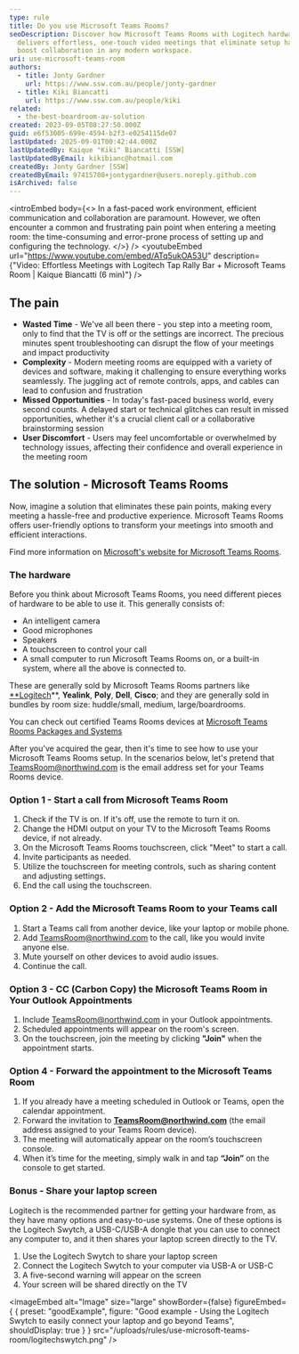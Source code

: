 ```yaml
---
type: rule
title: Do you use Microsoft Teams Rooms?
seoDescription: Discover how Microsoft Teams Rooms with Logitech hardware
  delivers effortless, one-touch video meetings that eliminate setup hassles and
  boost collaboration in any modern workspace.
uri: use-microsoft-teams-room
authors:
  - title: Jonty Gardner
    url: https://www.ssw.com.au/people/jonty-gardner
  - title: Kiki Biancatti
    url: https://www.ssw.com.au/people/kiki
related:
  - the-best-boardroom-av-solution
created: 2023-09-05T08:27:50.000Z
guid: e6f53005-699e-4594-b2f3-e0254115de07
lastUpdated: 2025-09-01T00:42:44.000Z
lastUpdatedBy: Kaique "Kiki" Biancatti [SSW]
lastUpdatedByEmail: kikibianc@hotmail.com
createdBy: Jonty Gardner [SSW]
createdByEmail: 97415708+jontygardner@users.noreply.github.com
isArchived: false
---
```


<introEmbed
  body={<>
In a fast-paced work environment, efficient communication and collaboration are paramount. However, we often encounter a common and frustrating pain point when entering a meeting room: the time-consuming and error-prone process of setting up and configuring the technology.
  </>}
/>
<youtubeEmbed url="https://www.youtube.com/embed/ATq5ukOA53U" description={"Video: Effortless Meetings with Logitech Tap Rally Bar + Microsoft Teams Room | Kaique Biancatti (6 min)"} />

## The pain

* **Wasted Time** - We've all been there - you step into a meeting room, only to find that the TV is off or the settings are incorrect. The precious minutes spent troubleshooting can disrupt the flow of your meetings and impact productivity
* **Complexity** - Modern meeting rooms are equipped with a variety of devices and software, making it challenging to ensure everything works seamlessly. The juggling act of remote controls, apps, and cables can lead to confusion and frustration
* **Missed Opportunities** - In today's fast-paced business world, every second counts. A delayed start or technical glitches can result in missed opportunities, whether it's a crucial client call or a collaborative brainstorming session
* **User Discomfort** - Users may feel uncomfortable or overwhelmed by technology issues, affecting their confidence and overall experience in the meeting room

## The solution - Microsoft Teams Rooms

Now, imagine a solution that eliminates these pain points, making every meeting a hassle-free and productive experience. Microsoft Teams Rooms offers user-friendly options to transform your meetings into smooth and efficient interactions.

Find more information on [Microsoft's website for Microsoft Teams Rooms](https://www.microsoft.com/en-au/microsoft-teams/microsoft-teams-rooms).

### The hardware

Before you think about Microsoft Teams Rooms, you need different pieces of hardware to be able to use it. This generally consists of:

* An intelligent camera
* Good microphones
* Speakers
* A touchscreen to control your call
* A small computer to run Microsoft Teams Rooms on, or a built-in system, where all the above is connected to.

These are generally sold by Microsoft Teams Rooms partners like [**Logitech](https://www.logitech.com/en-au/video-collaboration/partners/microsoft.html)**, **Yealink**, **Poly**, **Dell**, **Cisco**; and they are generally sold in bundles by room size: huddle/small, medium, large/boardrooms.

You can check out certified Teams Rooms devices at [Microsoft Teams Rooms Packages and Systems](https://www.microsoft.com/en-au/microsoft-teams/across-devices/devices/category/teams-rooms/20)

After you've acquired the gear, then it's time to see how to use your Microsoft Teams Rooms setup. In the scenarios below, let's pretend that TeamsRoom@northwind.com is the email address set for your Teams Rooms device.

### Option 1 - Start a call from Microsoft Teams Room

1. Check if the TV is on. If it's off, use the remote to turn it on.
2. Change the HDMI output on your TV to the Microsoft Teams Rooms device, if not already.
3. On the Microsoft Teams Rooms touchscreen, click "Meet" to start a call.
4. Invite participants as needed.
5. Utilize the touchscreen for meeting controls, such as sharing content and adjusting settings.
6. End the call using the touchscreen.

### Option 2 - Add the Microsoft Teams Room to your Teams call

1. Start a Teams call from another device, like your laptop or mobile phone.
2. Add TeamsRoom@northwind.com to the call, like you would invite anyone else.
3. Mute yourself on other devices to avoid audio issues.
4. Continue the call.

### Option 3 - CC (Carbon Copy) the  Microsoft Teams Room in Your Outlook Appointments

1. Include TeamsRoom@northwind.com in your Outlook appointments.
2. Scheduled appointments will appear on the room's screen.
3. On the touchscreen, join the meeting by clicking **"Join"** when the appointment starts.

### Option 4 - Forward the appointment to the Microsoft Teams Room

1. If you already have a meeting scheduled in Outlook or Teams, open the calendar appointment.
2. Forward the invitation to **TeamsRoom@northwind.com** (the email address assigned to your Teams Room device).
3. The meeting will automatically appear on the room’s touchscreen console.
4. When it’s time for the meeting, simply walk in and tap **“Join”** on the console to get started.

### Bonus - Share your laptop screen

Logitech is the recommended partner for getting your hardware from, as they have many options and easy-to-use systems. One of these options is the Logitech Swytch, a USB-C/USB-A dongle that you can use to connect any computer to, and it then shares your laptop screen directly to the TV.

1. Use the Logitech Swytch to share your laptop screen
2. Connect the Logitech Swytch to your computer via USB-A or USB-C
3. A five-second warning will appear on the screen
4. Your screen will be shared directly on the TV

<imageEmbed
  alt="Image"
  size="large"
  showBorder={false}
  figureEmbed={ {
    preset: "goodExample",
    figure: "Good example - Using the Logitech Swytch to easily connect your laptop and go beyond Teams",
    shouldDisplay: true
  } }
  src="/uploads/rules/use-microsoft-teams-room/logitechswytch.png"
/>

